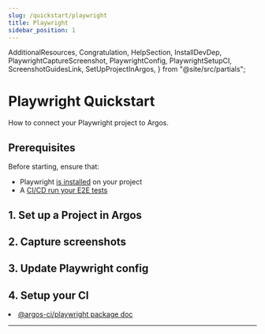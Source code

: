 ```yaml
---
slug: /quickstart/playwright
title: Playwright
sidebar_position: 1
---
```


  AdditionalResources,
  Congratulation,
  HelpSection,
  InstallDevDep,
  PlaywrightCaptureScreenshot,
  PlaywrightConfig,
  PlaywrightSetupCI,
  ScreenshotGuidesLink,
  SetUpProjectInArgos,
} from "@site/src/partials";

# Playwright Quickstart

How to connect your Playwright project to Argos.

## Prerequisites

Before starting, ensure that:

- Playwright [is installed](https://playwright.dev/docs/intro#installing-playwright) on your project
- A [CI/CD run your E2E tests](https://playwright.dev/docs/ci-intro#on-pushpull_request)

## 1. Set up a Project in Argos

<SetUpProjectInArgos />

## 2. Capture screenshots

<InstallDevDep dependency="@argos-ci/playwright" />

<PlaywrightCaptureScreenshot />
<ScreenshotGuidesLink />

## 3. Update Playwright config

<PlaywrightConfig />

## 4. Setup your CI

<PlaywrightSetupCI />

<Congratulation />

<AdditionalResources>
  <li>
    <a href="/playwright">@argos-ci/playwright package doc</a>
  </li>
</AdditionalResources>

---

<HelpSection />
